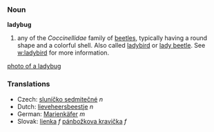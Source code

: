 ===Noun===
'''ladybug'''

# any of the ''Coccinellidae'' family of [[beetle]]s, typically having a round shape and a colorful shell.  Also called [[ladybird]] or [[lady beetle]].  See [[w:ladybird]] for more information.

[[image:ladybug1.jpg|photo of a ladybug]]

=== Translations ===
*Czech: [[sluníčko sedmitečné]] ''n''
*Dutch: [[lieveheersbeestje]] ''n''
*German: [[Marienkäfer]] ''m''
*Slovak: [[lienka]] ''f''  [[pánbožkova kravička]] ''f''